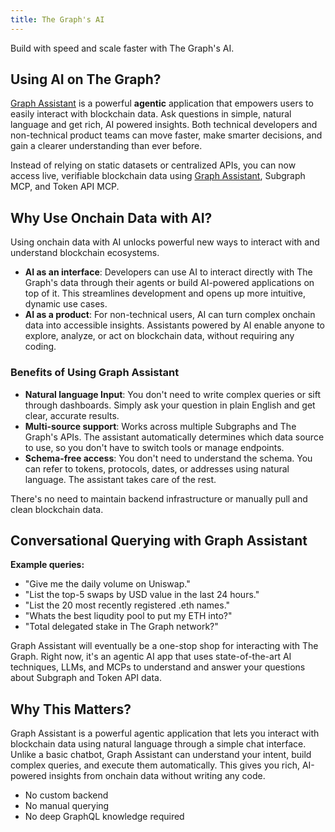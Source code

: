 ```yaml
---
title: The Graph's AI
---
```


Build with speed and scale faster with The Graph's AI.

## Using AI on The Graph?

[Graph Assistant](/ai-suite/graph-assistant/introduction/) is a powerful **agentic** application that empowers users to easily interact with blockchain data. Ask questions in simple, natural language and get rich, AI powered insights. Both technical developers and non-technical product teams can move faster, make smarter decisions, and gain a clearer understanding than ever before.

Instead of relying on static datasets or centralized APIs, you can now access live, verifiable blockchain data using [Graph Assistant](/ai-suite/graph-assistant/introduction/), Subgraph MCP, and Token API MCP.

## Why Use Onchain Data with AI?

Using onchain data with AI unlocks powerful new ways to interact with and understand blockchain ecosystems.

- **AI as an interface**: Developers can use AI to interact directly with The Graph's data through their agents or build AI-powered applications on top of it. This streamlines development and opens up more intuitive, dynamic use cases.
- **AI as a product**: For non-technical users, AI can turn complex onchain data into accessible insights. Assistants powered by AI enable anyone to explore, analyze, or act on blockchain data, without requiring any coding.

### Benefits of Using Graph Assistant

- **Natural language Input**: You don't need to write complex queries or sift through dashboards. Simply ask your question in plain English and get clear, accurate results.
- **Multi-source support**: Works across multiple Subgraphs and The Graph's APIs. The assistant automatically determines which data source to use, so you don't have to switch tools or manage endpoints.
- **Schema-free access**: You don't need to understand the schema. You can refer to tokens, protocols, dates, or addresses using natural language. The assistant takes care of the rest.

There's no need to maintain backend infrastructure or manually pull and clean blockchain data.

## Conversational Querying with Graph Assistant

**Example queries:**

- "Give me the daily volume on Uniswap."
- "List the top-5 swaps by USD value in the last 24 hours."
- "List the 20 most recently registered .eth names."
- "Whats the best liqudity pool to put my ETH into?"
- "Total delegated stake in The Graph network?"

Graph Assistant will eventually be a one-stop shop for interacting with The Graph. Right now, it's an agentic AI app that uses state-of-the-art AI techniques, LLMs, and MCPs to understand and answer your questions about Subgraph and Token API data.

## Why This Matters?

Graph Assistant is a powerful agentic application that lets you interact with blockchain data using natural language through a simple chat interface. Unlike a basic chatbot, Graph Assistant can understand your intent, build complex queries, and execute them automatically. This gives you rich, AI-powered insights from onchain data without writing any code.

- No custom backend
- No manual querying
- No deep GraphQL knowledge required
